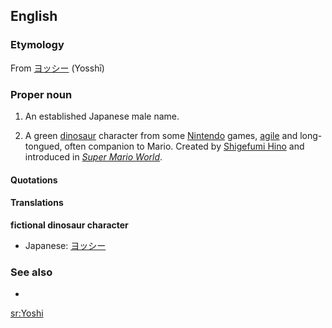 ==English==

===Etymology===
From {{etyl|ja|sort=yoshi}} [[ヨッシー]] (Yosshī)

===Proper noun===
{{en-proper noun}}

# An established Japanese male name.
# {{informal|fiction}} A green [[dinosaur]] character from some [[Nintendo]] games, [[agile]] and long-tongued, often companion to Mario. Created by [[w:Shigefumi Hino|Shigefumi Hino]] and introduced in ''[[w:Super Mario World|Super Mario World]]''.

====Quotations====
{{seecites}}

====Translations====
'''fictional dinosaur character'''
* Japanese: [[ヨッシー]]

===See also===
* {{pedialite|Yoshi}}

[[sr:Yoshi]]
